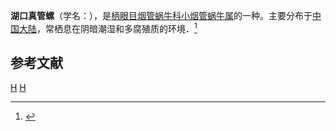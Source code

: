 {{Speciesbox
| taxon = Euphaedusa hunkonensis
| binomial_authority = Chen et Zhang, 1999
}}
'''湖口真管螺'''（学名：''{{lang|la|Euphaedusa hunkonensis}}''），是[[柄眼目|柄眼目]][[烟管蜗牛科|烟管蜗牛科]][[小烟管蜗牛属|小烟管蜗牛属]]的一种。主要分布于[[中国大陆|中国大陆]]，常栖息在阴暗潮湿和多腐殖质的环境．<ref>{{cite web|url=http://shell.sinica.edu.tw/chinese/shellbase_detail.php?science_no=5922|title=国际贝库：湖口真管螺|publisher=台湾贝类资料库|accessdate=2009-08-11|archive-date=2016-03-04|archive-url=https://web.archive.org/web/20160304131012/http://shell.sinica.edu.tw/chinese/shellbase_detail.php?science_no=5922|dead-url=no}}</ref>

== 参考文献 ==
{{reflist}}
{{taxonbar}}
[[Category:_1999年描述的动物|H]]
[[Category:小烟管蜗牛属|H]]